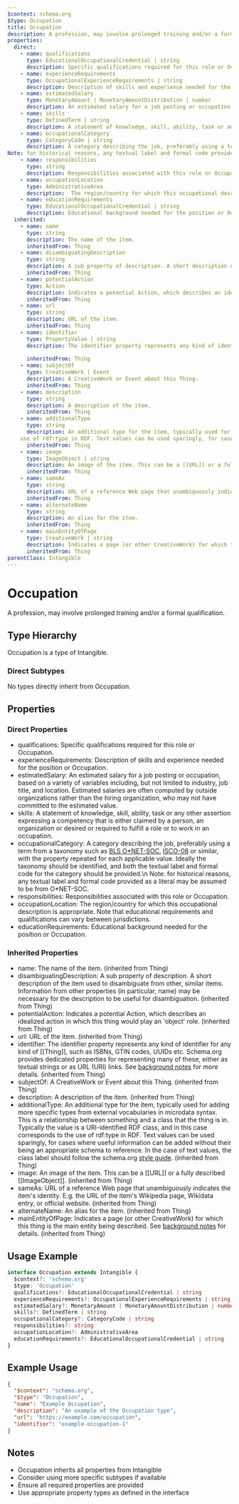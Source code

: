```yaml
---
$context: schema.org
$type: Occupation
title: Occupation
description: A profession, may involve prolonged training and/or a formal qualification.
properties:
  direct:
    - name: qualifications
      type: EducationalOccupationalCredential | string
      description: Specific qualifications required for this role or Occupation.
    - name: experienceRequirements
      type: OccupationalExperienceRequirements | string
      description: Description of skills and experience needed for the position or Occupation.
    - name: estimatedSalary
      type: MonetaryAmount | MonetaryAmountDistribution | number
      description: An estimated salary for a job posting or occupation, based on a variety of variables including, but not limited to industry, job title, and location. Estimated salaries  are often computed by outside organizations rather than the hiring organization, who may not have committed to the estimated value.
    - name: skills
      type: DefinedTerm | string
      description: A statement of knowledge, skill, ability, task or any other assertion expressing a competency that is either claimed by a person, an organization or desired or required to fulfill a role or to work in an occupation.
    - name: occupationalCategory
      type: CategoryCode | string
      description: A category describing the job, preferably using a term from a taxonomy such as [BLS O*NET-SOC](http://www.onetcenter.org/taxonomy.html), [ISCO-08](https://www.ilo.org/public/english/bureau/stat/isco/isco08/) or similar, with the property repeated for each applicable value. Ideally the taxonomy should be identified, and both the textual label and formal code for the category should be provided.\n
Note: for historical reasons, any textual label and formal code provided as a literal may be assumed to be from O*NET-SOC.
    - name: responsibilities
      type: string
      description: Responsibilities associated with this role or Occupation.
    - name: occupationLocation
      type: AdministrativeArea
      description:  The region/country for which this occupational description is appropriate. Note that educational requirements and qualifications can vary between jurisdictions.
    - name: educationRequirements
      type: EducationalOccupationalCredential | string
      description: Educational background needed for the position or Occupation.
  inherited:
    - name: name
      type: string
      description: The name of the item.
      inheritedFrom: Thing
    - name: disambiguatingDescription
      type: string
      description: A sub property of description. A short description of the item used to disambiguate from other, similar items. Information from other properties (in particular, name) may be necessary for the description to be useful for disambiguation.
      inheritedFrom: Thing
    - name: potentialAction
      type: Action
      description: Indicates a potential Action, which describes an idealized action in which this thing would play an 'object' role.
      inheritedFrom: Thing
    - name: url
      type: string
      description: URL of the item.
      inheritedFrom: Thing
    - name: identifier
      type: PropertyValue | string
      description: The identifier property represents any kind of identifier for any kind of [[Thing]], such as ISBNs, GTIN codes, UUIDs etc. Schema.org provides dedicated properties for representing many of these, either as textual strings or as URL (URI) links. See [background notes](/docs/datamodel.html#identifierBg) for more details.
        
      inheritedFrom: Thing
    - name: subjectOf
      type: CreativeWork | Event
      description: A CreativeWork or Event about this Thing.
      inheritedFrom: Thing
    - name: description
      type: string
      description: A description of the item.
      inheritedFrom: Thing
    - name: additionalType
      type: string
      description: An additional type for the item, typically used for adding more specific types from external vocabularies in microdata syntax. This is a relationship between something and a class that the thing is in. Typically the value is a URI-identified RDF class, and in this case corresponds to the
    use of rdf:type in RDF. Text values can be used sparingly, for cases where useful information can be added without their being an appropriate schema to reference. In the case of text values, the class label should follow the schema.org <a href="https://schema.org/docs/styleguide.html">style guide</a>.
      inheritedFrom: Thing
    - name: image
      type: ImageObject | string
      description: An image of the item. This can be a [[URL]] or a fully described [[ImageObject]].
      inheritedFrom: Thing
    - name: sameAs
      type: string
      description: URL of a reference Web page that unambiguously indicates the item's identity. E.g. the URL of the item's Wikipedia page, Wikidata entry, or official website.
      inheritedFrom: Thing
    - name: alternateName
      type: string
      description: An alias for the item.
      inheritedFrom: Thing
    - name: mainEntityOfPage
      type: CreativeWork | string
      description: Indicates a page (or other CreativeWork) for which this thing is the main entity being described. See [background notes](/docs/datamodel.html#mainEntityBackground) for details.
      inheritedFrom: Thing
parentClass: Intangible
---
```

# Occupation

A profession, may involve prolonged training and/or a formal qualification.

## Type Hierarchy

Occupation is a type of Intangible.

### Direct Subtypes

No types directly inherit from Occupation.

## Properties

### Direct Properties

- qualifications: Specific qualifications required for this role or Occupation.
- experienceRequirements: Description of skills and experience needed for the position or Occupation.
- estimatedSalary: An estimated salary for a job posting or occupation, based on a variety of variables including, but not limited to industry, job title, and location. Estimated salaries  are often computed by outside organizations rather than the hiring organization, who may not have committed to the estimated value.
- skills: A statement of knowledge, skill, ability, task or any other assertion expressing a competency that is either claimed by a person, an organization or desired or required to fulfill a role or to work in an occupation.
- occupationalCategory: A category describing the job, preferably using a term from a taxonomy such as [BLS O*NET-SOC](http://www.onetcenter.org/taxonomy.html), [ISCO-08](https://www.ilo.org/public/english/bureau/stat/isco/isco08/) or similar, with the property repeated for each applicable value. Ideally the taxonomy should be identified, and both the textual label and formal code for the category should be provided.\n
Note: for historical reasons, any textual label and formal code provided as a literal may be assumed to be from O*NET-SOC.
- responsibilities: Responsibilities associated with this role or Occupation.
- occupationLocation:  The region/country for which this occupational description is appropriate. Note that educational requirements and qualifications can vary between jurisdictions.
- educationRequirements: Educational background needed for the position or Occupation.

### Inherited Properties

- name: The name of the item. (inherited from Thing)
- disambiguatingDescription: A sub property of description. A short description of the item used to disambiguate from other, similar items. Information from other properties (in particular, name) may be necessary for the description to be useful for disambiguation. (inherited from Thing)
- potentialAction: Indicates a potential Action, which describes an idealized action in which this thing would play an 'object' role. (inherited from Thing)
- url: URL of the item. (inherited from Thing)
- identifier: The identifier property represents any kind of identifier for any kind of [[Thing]], such as ISBNs, GTIN codes, UUIDs etc. Schema.org provides dedicated properties for representing many of these, either as textual strings or as URL (URI) links. See [background notes](/docs/datamodel.html#identifierBg) for more details.
         (inherited from Thing)
- subjectOf: A CreativeWork or Event about this Thing. (inherited from Thing)
- description: A description of the item. (inherited from Thing)
- additionalType: An additional type for the item, typically used for adding more specific types from external vocabularies in microdata syntax. This is a relationship between something and a class that the thing is in. Typically the value is a URI-identified RDF class, and in this case corresponds to the
    use of rdf:type in RDF. Text values can be used sparingly, for cases where useful information can be added without their being an appropriate schema to reference. In the case of text values, the class label should follow the schema.org <a href="https://schema.org/docs/styleguide.html">style guide</a>. (inherited from Thing)
- image: An image of the item. This can be a [[URL]] or a fully described [[ImageObject]]. (inherited from Thing)
- sameAs: URL of a reference Web page that unambiguously indicates the item's identity. E.g. the URL of the item's Wikipedia page, Wikidata entry, or official website. (inherited from Thing)
- alternateName: An alias for the item. (inherited from Thing)
- mainEntityOfPage: Indicates a page (or other CreativeWork) for which this thing is the main entity being described. See [background notes](/docs/datamodel.html#mainEntityBackground) for details. (inherited from Thing)

## Usage Example

```typescript
interface Occupation extends Intangible {
  $context?: 'schema.org'
  $type: 'Occupation'
  qualifications?: EducationalOccupationalCredential | string
  experienceRequirements?: OccupationalExperienceRequirements | string
  estimatedSalary?: MonetaryAmount | MonetaryAmountDistribution | number
  skills?: DefinedTerm | string
  occupationalCategory?: CategoryCode | string
  responsibilities?: string
  occupationLocation?: AdministrativeArea
  educationRequirements?: EducationalOccupationalCredential | string
}
```

## Example Usage

```json
{
  "$context": "schema.org",
  "$type": "Occupation",
  "name": "Example Occupation",
  "description": "An example of the Occupation type",
  "url": "https://example.com/occupation",
  "identifier": "example-occupation-1"
}
```

## Notes

- Occupation inherits all properties from Intangible
- Consider using more specific subtypes if available
- Ensure all required properties are provided
- Use appropriate property types as defined in the interface